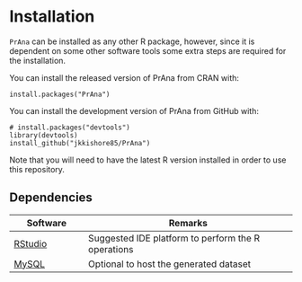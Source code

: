 # Installation {#install}

`PrAna` can be installed as any other R package, however, since it is dependent on some other software tools some extra steps are required for the installation.

You can install the released version of PrAna from CRAN with:

```
install.packages("PrAna")
```

You can install the development version of PrAna from GitHub with:

```
# install.packages("devtools")
library(devtools)
install_github("jkkishore85/PrAna")

```
Note that you will need to have the latest R version installed in order to use this repository.

## Dependencies

Software         | Remarks
-----------------| ----------------------------------------------
[RStudio][RStudio]   | Suggested IDE platform to perform the R operations
[MySQL][MySQL]   | Optional to host the generated dataset

[PrAnaViz Tutorial]: https://github.bath.ac.uk/pages/kjj28/PrAna/articles/PrAnaViz_Tutoral.html
[FileUpload Tutorial]: https://github.bath.ac.uk/pages/kjj28/PrAna/articles/PrAnaViz_Tutoral.html
[MySQL]: https://www.mysql.com/
[RStudio]: https://rstudio.com/

\newpage